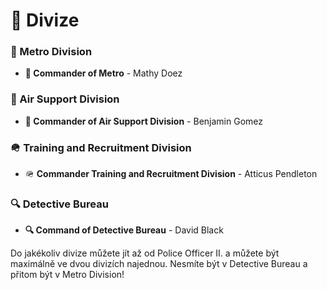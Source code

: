 
# 🔮 Divize

### 🥷 Metro Division

- **🥷 Commander of Metro** - Mathy Doez

### 🚁 Air Support Division

- **🚁 Commander of Air Support Division** - Benjamin Gomez

### 🪖 Training and Recruitment Division

- 🪖 **Commander Training and Recruitment Division** - Atticus Pendleton

### 🔍 Detective Bureau

- **🔍 Command of Detective Bureau** - David Black

<Callout type="info" emoji="ℹ️">
  Do jakékoliv divize můžete jít až od Police Officer II. a můžete být maximálně
  ve dvou divizích najednou. Nesmíte být v Detective Bureau a přitom být v Metro
  Division!
</Callout>
